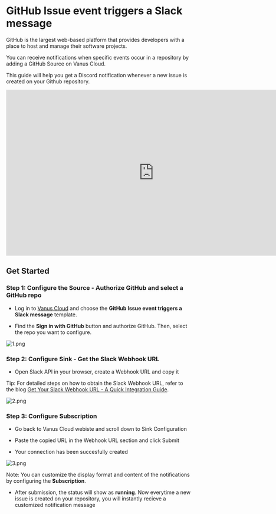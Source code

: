 # GitHub Issue event triggers a Slack message

GitHub is the largest web-based platform that provides developers with a place to host and manage their software projects.

You can receive notifications when specific events occur in a repository by adding a GitHub Source on Vanus Cloud.

This guide will help you get a Discord notification whenever a new issue is created on your Github repository.

<iframe width="800" height="450" src="https://www.youtube.com/watch?v=QPOJfz08E1E" title="YouTube video player" frameBorder="0" allowFullScreen={true} allow="accelerometer; autoplay; clipboard-write; encrypted-media; gyroscope; picture-in-picture; web-share"></iframe>

## Get Started

### Step 1: Configure the Source - Authorize GitHub and select a GitHub repo

- Log in to [Vanus Cloud](https://cloud.vanus.ai/) and choose the **GitHub Issue event triggers a Slack message** template.

- Find the **Sign in with GitHub** button and authorize GitHub. Then, select the repo you want to configure.

![1.png](imgs/github-issue-discord-1.PNG)

### Step 2: Configure Sink - Get the Slack Webhook URL

- Open Slack API in your browser, create a Webhook URL and copy it

Tip: For detailed steps on how to obtain the Slack Webhook URL, refer to the blog [Get Your Slack Webhook URL - A Quick Integration Guide](https://www.vanus.ai/blog/get-your-slack-webhook-url/).

![2.png](imgs/github-star-slack-2.PNG)

### Step 3: Configure Subscription

- Go back to Vanus Cloud webiste and scroll down to Sink Configuration

- Paste the copied URL in the Webhook URL section and click Submit

- Your connection has been succesfully created

![3.png](imgs/github-star-slack-3.PNG)

Note: You can customize the display format and content of the notifications by configuring the **Subscription**.

- After submission, the status will show as **running**. Now everytime a new issue is created on your repository, you will instantly recieve a customized notification message
